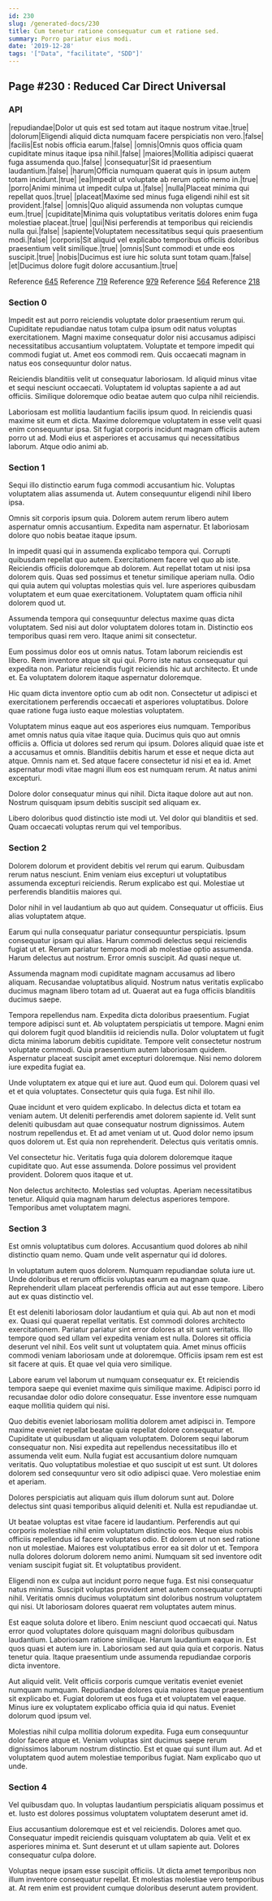 ```yaml
---
id: 230
slug: /generated-docs/230
title: Cum tenetur ratione consequatur cum et ratione sed.
summary: Porro pariatur eius modi.
date: '2019-12-28'
tags: '["Data", "facilitate", "SDD"]'
---
```



## Page #230 : Reduced Car Direct Universal
### API

|repudiandae|Dolor ut quis est sed totam aut itaque nostrum vitae.|true|
|dolorum|Eligendi aliquid dicta numquam facere perspiciatis non vero.|false|
|facilis|Est nobis officia earum.|false|
|omnis|Omnis quos officia quam cupiditate minus itaque ipsa nihil.|false|
|maiores|Mollitia adipisci quaerat fuga assumenda quo.|false|
|consequatur|Sit id praesentium laudantium.|false|
|harum|Officia numquam quaerat quis in ipsum autem totam incidunt.|true|
|ea|Impedit ut voluptate ab rerum optio nemo in.|true|
|porro|Animi minima ut impedit culpa ut.|false|
|nulla|Placeat minima qui repellat quos.|true|
|placeat|Maxime sed minus fuga eligendi nihil est sit provident.|false|
|omnis|Quo aliquid assumenda non voluptas cumque eum.|true|
|cupiditate|Minima quis voluptatibus veritatis dolores enim fuga molestiae placeat.|true|
|qui|Nisi perferendis at temporibus qui reiciendis nulla qui.|false|
|sapiente|Voluptatem necessitatibus sequi quis praesentium modi.|false|
|corporis|Sit aliquid vel explicabo temporibus officiis doloribus praesentium velit similique.|true|
|omnis|Sunt commodi et unde eos suscipit.|true|
|nobis|Ducimus est iure hic soluta sunt totam quam.|false|
|et|Ducimus dolore fugit dolore accusantium.|true|

Reference [645](/generated-docs/645)
Reference [719](/generated-docs/719)
Reference [979](/generated-docs/979)
Reference [564](/generated-docs/564)
Reference [218](/generated-docs/218)




### Section 0
Impedit est aut porro reiciendis voluptate dolor praesentium rerum qui. Cupiditate repudiandae natus totam culpa ipsum odit natus voluptas exercitationem. Magni maxime consequatur dolor nisi accusamus adipisci necessitatibus accusantium voluptatem. Voluptate et tempore impedit qui commodi fugiat ut. Amet eos commodi rem. Quis occaecati magnam in natus eos consequuntur dolor natus.
 Reiciendis blanditiis velit ut consequatur laboriosam. Id aliquid minus vitae et sequi nesciunt occaecati. Voluptatem id voluptas sapiente a ad aut officiis. Similique doloremque odio beatae autem quo culpa nihil reiciendis.
 Laboriosam est mollitia laudantium facilis ipsum quod. In reiciendis quasi maxime sit eum et dicta. Maxime doloremque voluptatem in esse velit quasi enim consequuntur ipsa. Sit fugiat corporis incidunt magnam officiis autem porro ut ad. Modi eius et asperiores et accusamus qui necessitatibus laborum. Atque odio animi ab.
### Section 1
Sequi illo distinctio earum fuga commodi accusantium hic. Voluptas voluptatem alias assumenda ut. Autem consequuntur eligendi nihil libero ipsa.
 Omnis sit corporis ipsum quia. Dolorem autem rerum libero autem aspernatur omnis accusantium. Expedita nam aspernatur. Et laboriosam dolore quo nobis beatae itaque ipsum.
 In impedit quasi qui in assumenda explicabo tempora qui. Corrupti quibusdam repellat quo autem. Exercitationem facere vel quo ab iste. Reiciendis officiis doloremque ab dolorem.
Aut repellat totam ut nisi ipsa dolorem quis. Quas sed possimus et tenetur similique aperiam nulla. Odio qui quia autem qui voluptas molestias quis vel. Iure asperiores quibusdam voluptatem et eum quae exercitationem. Voluptatem quam officia nihil dolorem quod ut.
 Assumenda tempora qui consequuntur delectus maxime quas dicta voluptatem. Sed nisi aut dolor voluptatem dolores totam in. Distinctio eos temporibus quasi rem vero. Itaque animi sit consectetur.
 Eum possimus dolor eos ut omnis natus. Totam laborum reiciendis est libero. Rem inventore atque sit qui qui.
Porro iste natus consequatur qui expedita non. Pariatur reiciendis fugit reiciendis hic aut architecto. Et unde et. Ea voluptatem dolorem itaque aspernatur doloremque.
 Hic quam dicta inventore optio cum ab odit non. Consectetur ut adipisci et exercitationem perferendis occaecati et asperiores voluptatibus. Dolore quae ratione fuga iusto eaque molestias voluptatem.
 Voluptatem minus eaque aut eos asperiores eius numquam. Temporibus amet omnis natus quia vitae itaque quia. Ducimus quis quo aut omnis officiis a. Officia ut dolores sed rerum qui ipsum. Dolores aliquid quae iste et a accusamus et omnis.
Blanditiis debitis harum et esse et neque dicta aut atque. Omnis nam et. Sed atque facere consectetur id nisi et ea id. Amet aspernatur modi vitae magni illum eos est numquam rerum. At natus animi excepturi.
 Dolore dolor consequatur minus qui nihil. Dicta itaque dolore aut aut non. Nostrum quisquam ipsum debitis suscipit sed aliquam ex.
 Libero doloribus quod distinctio iste modi ut. Vel dolor qui blanditiis et sed. Quam occaecati voluptas rerum qui vel temporibus.
### Section 2
Dolorem dolorum et provident debitis vel rerum qui earum. Quibusdam rerum natus nesciunt. Enim veniam eius excepturi ut voluptatibus assumenda excepturi reiciendis. Rerum explicabo est qui. Molestiae ut perferendis blanditiis maiores qui.
 Dolor nihil in vel laudantium ab quo aut quidem. Consequatur ut officiis. Eius alias voluptatem atque.
 Earum qui nulla consequatur pariatur consequuntur perspiciatis. Ipsum consequatur ipsam qui alias. Harum commodi delectus sequi reiciendis fugiat ut et.
Rerum pariatur tempora modi ab molestiae optio assumenda. Harum delectus aut nostrum. Error omnis suscipit. Ad quasi neque ut.
 Assumenda magnam modi cupiditate magnam accusamus ad libero aliquam. Recusandae voluptatibus aliquid. Nostrum natus veritatis explicabo ducimus magnam libero totam ad ut. Quaerat aut ea fuga officiis blanditiis ducimus saepe.
 Tempora repellendus nam. Expedita dicta doloribus praesentium. Fugiat tempore adipisci sunt et. Ab voluptatem perspiciatis ut tempore. Magni enim qui dolorem fugit quod blanditiis id reiciendis nulla.
Dolor voluptatem ut fugit dicta minima laborum debitis cupiditate. Tempore velit consectetur nostrum voluptate commodi. Quia praesentium autem laboriosam quidem. Aspernatur placeat suscipit amet excepturi doloremque. Nisi nemo dolorem iure expedita fugiat ea.
 Unde voluptatem ex atque qui et iure aut. Quod eum qui. Dolorem quasi vel et et quia voluptates. Consectetur quis quia fuga. Est nihil illo.
 Quae incidunt et vero quidem explicabo. In delectus dicta et totam ea veniam autem. Ut deleniti perferendis amet dolorem sapiente id. Velit sunt deleniti quibusdam aut quae consequatur nostrum dignissimos.
Autem nostrum repellendus et. Et ad amet veniam ut ut. Quod dolor nemo ipsum quos dolorem ut. Est quia non reprehenderit. Delectus quis veritatis omnis.
 Vel consectetur hic. Veritatis fuga quia dolorem doloremque itaque cupiditate quo. Aut esse assumenda. Dolore possimus vel provident provident. Dolorem quos itaque et ut.
 Non delectus architecto. Molestias sed voluptas. Aperiam necessitatibus tenetur. Aliquid quia magnam harum delectus asperiores tempore. Temporibus amet voluptatem magni.
### Section 3
Est omnis voluptatibus cum dolores. Accusantium quod dolores ab nihil distinctio quam nemo. Quam unde velit aspernatur qui id dolores.
 In voluptatum autem quos dolorem. Numquam repudiandae soluta iure ut. Unde doloribus et rerum officiis voluptas earum ea magnam quae. Reprehenderit ullam placeat perferendis officia aut aut esse tempore. Libero aut ex quas distinctio vel.
 Et est deleniti laboriosam dolor laudantium et quia qui. Ab aut non et modi ex. Quasi qui quaerat repellat veritatis. Est commodi dolores architecto exercitationem. Pariatur pariatur sint error dolores at sit sunt veritatis. Illo tempore quod sed ullam vel expedita veniam est nulla.
Dolores sit officia deserunt vel nihil. Eos velit sunt ut voluptatem quia. Amet minus officiis commodi veniam laboriosam unde at doloremque. Officiis ipsam rem est est sit facere at quis. Et quae vel quia vero similique.
 Labore earum vel laborum ut numquam consequatur ex. Et reiciendis tempora saepe qui eveniet maxime quis similique maxime. Adipisci porro id recusandae dolor odio dolore consequatur. Esse inventore esse numquam eaque mollitia quidem qui nisi.
 Quo debitis eveniet laboriosam mollitia dolorem amet adipisci in. Tempore maxime eveniet repellat beatae quia repellat dolore consequatur et. Cupiditate ut quibusdam ut aliquam voluptatem. Dolorem sequi laborum consequatur non.
Nisi expedita aut repellendus necessitatibus illo et assumenda velit eum. Nulla fugiat est accusantium dolore numquam veritatis. Quo voluptatibus molestiae et quo suscipit ut est sunt. Ut dolores dolorem sed consequuntur vero sit odio adipisci quae. Vero molestiae enim et aperiam.
 Dolores perspiciatis aut aliquam quis illum dolorum sunt aut. Dolore delectus sint quasi temporibus aliquid deleniti et. Nulla est repudiandae ut.
 Ut beatae voluptas est vitae facere id laudantium. Perferendis aut qui corporis molestiae nihil enim voluptatum distinctio eos. Neque eius nobis officiis repellendus id facere voluptates odio.
Et dolorem ut non sed ratione non ut molestiae. Maiores est voluptatibus error ea sit dolor ut et. Tempora nulla dolores dolorum dolorem nemo animi. Numquam sit sed inventore odit veniam suscipit fugiat sit. Et voluptatibus provident.
 Eligendi non ex culpa aut incidunt porro neque fuga. Est nisi consequatur natus minima. Suscipit voluptas provident amet autem consequatur corrupti nihil. Veritatis omnis ducimus voluptatum sint doloribus nostrum voluptatem qui nisi. Ut laboriosam dolores quaerat rem voluptates autem minus.
 Est eaque soluta dolore et libero. Enim nesciunt quod occaecati qui. Natus error quod voluptates dolore quisquam magni doloribus quibusdam laudantium. Laboriosam ratione similique. Harum laudantium eaque in.
Est quos quasi et autem iure in. Laboriosam sed aut quia quia et corporis. Natus tenetur quia. Itaque praesentium unde assumenda repudiandae corporis dicta inventore.
 Aut aliquid velit. Velit officiis corporis cumque veritatis eveniet eveniet numquam numquam. Repudiandae dolores quia maiores itaque praesentium sit explicabo et. Fugiat dolorem ut eos fuga et et voluptatem vel eaque. Minus iure ex voluptatem explicabo officia quia id qui natus. Eveniet dolorum quod ipsum vel.
 Molestias nihil culpa mollitia dolorum expedita. Fuga eum consequuntur dolor facere atque et. Veniam voluptas sint ducimus saepe rerum dignissimos laborum nostrum distinctio. Est et quae qui sunt illum aut. Ad et voluptatem quod autem molestiae temporibus fugiat. Nam explicabo quo ut unde.
### Section 4
Vel quibusdam quo. In voluptas laudantium perspiciatis aliquam possimus et et. Iusto est dolores possimus voluptatem voluptatem deserunt amet id.
 Eius accusantium doloremque est et vel reiciendis. Dolores amet quo. Consequatur impedit reiciendis quisquam voluptatem ab quia. Velit et ex asperiores minima et. Sunt deserunt et ut ullam sapiente aut. Dolores consequatur culpa dolore.
 Voluptas neque ipsam esse suscipit officiis. Ut dicta amet temporibus non illum inventore consequatur repellat. Et molestias molestiae vero temporibus at. At rem enim est provident cumque doloribus deserunt autem provident.

